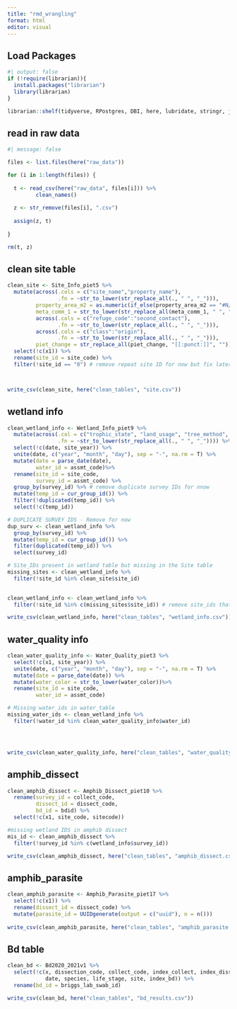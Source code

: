```yaml
---
title: "rmd_wrangling"
format: html
editor: visual
---
```


## Load Packages

```r
#| output: false
if (!require(librarian)){
  install.packages("librarian")
  library(librarian)
}

librarian::shelf(tidyverse, RPostgres, DBI, here, lubridate, stringr, janitor, parsedate, uuid)

```

## read in raw data

```r
#| message: false

files <- list.files(here("raw_data"))

for (i in 1:length(files)) {
  
  t <- read_csv(here("raw_data", files[i])) %>% 
         clean_names()
  
  z <- str_remove(files[i], ".csv")
  
  assign(z, t)
  
}

rm(t, z)
```

## clean site table

```r

clean_site <- Site_Info_piet5 %>% 
  mutate(across(.cols = c("site_name","property_name"), 
                .fn = ~str_to_lower(str_replace_all(., " ", "_"))),
         property_area_m2 = as.numeric(if_else(property_area_m2 == "#N/A", NA, property_area_m2)),
         meta_comm_1 = str_to_lower(str_replace_all(meta_comm_1, " ", "_")),
         across(.cols = c("refuge_code":"second_contact"),
                .fn = ~str_to_lower(str_replace_all(., " ", "_"))),
         across(.cols = c("class":"origin"),
                .fn = ~str_to_lower(str_replace_all(., " ", "_"))),
         piet_change = str_replace_all(piet_change, "[[:punct:]]", "")) %>% 
  select(!c(x1)) %>% 
  rename(site_id = site_code) %>% 
  filter(!site_id == "0") # remove repeat site ID for now but fix later on.



write_csv(clean_site, here("clean_tables", "site.csv"))
```

## wetland info

```r

clean_wetland_info <- Wetland_Info_piet9 %>% 
  mutate(across(.col = c("trophic_state", "land_usage", "tree_method", "m_or_f"),
                .fn = ~str_to_lower(str_replace_all(., " ", "_")))) %>% 
  select(!c(date, site_year)) %>% 
  unite(date, c("year", "month", "day"), sep = "-", na.rm = T) %>% 
  mutate(date = parse_date(date),
         water_id = assmt_code)%>% 
  rename(site_id = site_code,
         survey_id = assmt_code) %>% 
  group_by(survey_id) %>% # remove duplicate survey IDs for nnow
  mutate(temp_id = cur_group_id()) %>% 
  filter(!duplicated(temp_id)) %>%
  select(!c(temp_id)) 

# DUPLICATE SURVEY IDS - Remove for now
dup_surv <- clean_wetland_info %>% 
  group_by(survey_id) %>% 
  mutate(temp_id = cur_group_id()) %>% 
  filter(duplicated(temp_id)) %>% 
  select(survey_id)

# Site_IDs present in wetland table but missing in the Site table
missing_sites <- clean_wetland_info %>% 
  filter(!site_id %in% clean_site$site_id)
  

clean_wetland_info <- clean_wetland_info %>% 
  filter(!site_id %in% c(missing_sites$site_id)) # remove site_ids that are in the wetland table but not in the site table

write_csv(clean_wetland_info, here("clean_tables", "wetland_info.csv"))
```

## water_quality info

```r

clean_water_quality_info <- Water_Quality_piet3 %>% 
  select(!c(x1, site_year)) %>% 
  unite(date, c("year", "month", "day"), sep = "-", na.rm = T) %>% 
  mutate(date = parse_date(date)) %>% 
  mutate(water_color = str_to_lower(water_color))%>% 
  rename(site_id = site_code,
         water_id = assmt_code)

# Missing water_ids in water_table
missing_water_ids <- clean_wetland_info %>% 
  filter(!water_id %in% clean_water_quality_info$water_id)




write_csv(clean_water_quality_info, here("clean_tables", "water_quality_info.csv"))
```

## amphib_dissect

```r

clean_amphib_dissect <- Amphib_Dissect_piet10 %>% 
  rename(survey_id = collect_code,
         dissect_id = dissect_code,
         bd_id = bdid) %>% 
  select(!c(x1, site_code, sitecode))

#missing wetland IDS in amphib dissect
mis_id <- clean_amphib_dissect %>% 
  filter(!survey_id %in% c(wetland_info$survey_id))

write_csv(clean_amphib_dissect, here("clean_tables", "amphib_dissect.csv"))
```

## amphib_parasite

```r

clean_amphib_parasite <- Amphib_Parasite_piet17 %>% 
  select(!c(x1)) %>% 
  rename(dissect_id = dissect_code) %>% 
  mutate(parasite_id = UUIDgenerate(output = c("uuid"), n = n()))
  
write_csv(clean_amphib_parasite, here("clean_tables", "amphib_parasite.csv"))
```

## Bd table

```r

clean_bd <- Bd2020_2021v1 %>% 
  select(!c(x, dissection_code, collect_code, index_collect, index_dissect,
            date, species, life_stage, site, index_bd)) %>% 
  rename(bd_id = briggs_lab_swab_id)

write_csv(clean_bd, here("clean_tables", "bd_results.csv"))
```
